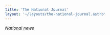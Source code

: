 ```yaml
---
title: 'The National Journal'
layout: '~/layouts/the-national-journal.astro'
---
```



*National news*

<NewsCard 
    title="Solutions for the energy crisis"
    description="How Hydro Plants can Help the Energy Crisis"
    image={hydroEnergy.src}
    date="June 4th 2013"
    author="Julia"
    link="How-hydro-plants-can-help-the-energy-crisis"
/>

<NewsCard 
    title="How the Fishing Industry Is Impacting the Norwegian Nature"
    description="Does the Fishing Industry Impacting the Norwegian Nature?"
    image={fishNorway.src}
    date="April 2nd 2024"
    link="How-the-Fishing-Industry-Is-Impacting-the-Norwegian-Nature"
/>

<NewsCard 
    title="What experts say about the sustainability of the new powerplant"
    description="The Trendy Flow of Sustainability"
    image={baerekraft.src}
    date="January 24th 2024"
    link="What-experts-say-about-the-sustainability-of-the-new-powerplant"
/>
